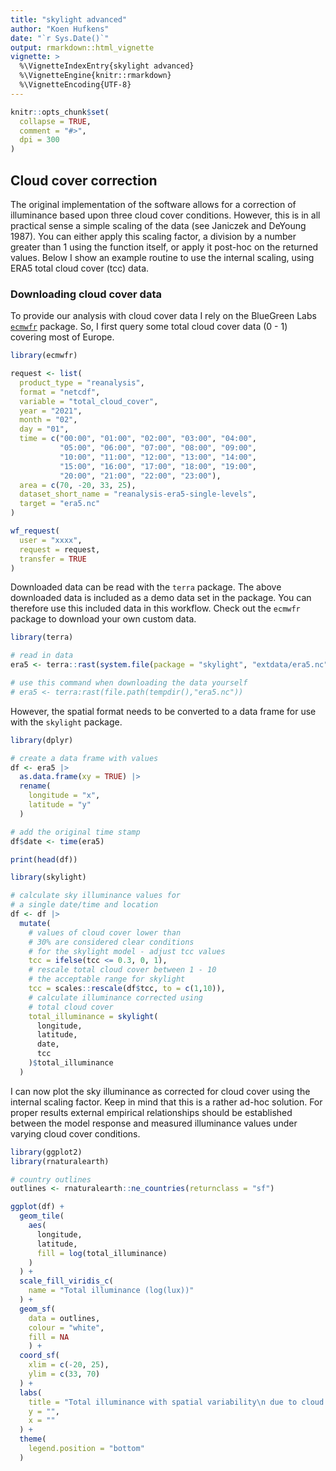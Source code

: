 ```yaml
---
title: "skylight advanced"
author: "Koen Hufkens"
date: "`r Sys.Date()`"
output: rmarkdown::html_vignette
vignette: >
  %\VignetteIndexEntry{skylight advanced}
  %\VignetteEngine{knitr::rmarkdown}
  %\VignetteEncoding{UTF-8}
---
```


```r
knitr::opts_chunk$set(
  collapse = TRUE,
  comment = "#>",
  dpi = 300
)
```

## Cloud cover correction

The original implementation of the software allows for a correction of
illuminance based upon three cloud cover conditions. However, this is in all practical
sense a simple scaling of the data (see Janiczek and DeYoung 1987). You can either apply this scaling factor, a division by a number greater than 1 using the function itself, or apply it
post-hoc on the returned values. Below I show an example routine to use the internal scaling,
using ERA5 total cloud cover (tcc) data.

### Downloading cloud cover data

To provide our analysis with cloud cover data I rely on the BlueGreen Labs 
[`ecmwfr`](https://github.com/bluegreen-labs/ecmwfr) package. So, I first query some
total cloud cover data (0 - 1) covering most of Europe.

```r
library(ecmwfr)

request <- list(
  product_type = "reanalysis",
  format = "netcdf",
  variable = "total_cloud_cover",
  year = "2021",
  month = "02",
  day = "01",
  time = c("00:00", "01:00", "02:00", "03:00", "04:00",
           "05:00", "06:00", "07:00", "08:00", "09:00",
           "10:00", "11:00", "12:00", "13:00", "14:00",
           "15:00", "16:00", "17:00", "18:00", "19:00",
           "20:00", "21:00", "22:00", "23:00"),
  area = c(70, -20, 33, 25),
  dataset_short_name = "reanalysis-era5-single-levels",
  target = "era5.nc"
)

wf_request(
  user = "xxxx",
  request = request,
  transfer = TRUE
)
```

Downloaded data can be read with the `terra` package. The above downloaded data is included as a demo
data set in the package. You can therefore use this included data in this workflow. Check out the `ecmwfr`
package to download your own custom data.

```r
library(terra)

# read in data
era5 <- terra::rast(system.file(package = "skylight", "extdata/era5.nc"))

# use this command when downloading the data yourself
# era5 <- terra:rast(file.path(tempdir(),"era5.nc"))
```

However, the spatial format needs to be converted to a data frame for use
with the `skylight` package.

```r
library(dplyr)

# create a data frame with values
df <- era5 |>
  as.data.frame(xy = TRUE) |>
  rename(
    longitude = "x",
    latitude = "y"
  )

# add the original time stamp
df$date <- time(era5)

print(head(df))
```

```r
library(skylight)

# calculate sky illuminance values for
# a single date/time and location
df <- df |>
  mutate(
    # values of cloud cover lower than
    # 30% are considered clear conditions
    # for the skylight model - adjust tcc values
    tcc = ifelse(tcc <= 0.3, 0, 1),
    # rescale total cloud cover between 1 - 10
    # the acceptable range for skylight
    tcc = scales::rescale(df$tcc, to = c(1,10)),
    # calculate illuminance corrected using
    # total cloud cover
    total_illuminance = skylight(
      longitude,
      latitude,
      date,
      tcc
    )$total_illuminance
  )
```

I can now plot the sky illuminance as corrected for cloud cover using the internal scaling factor. Keep in mind that this is a rather ad-hoc solution. For proper results external empirical relationships should be established between the model response and measured illuminance values under varying cloud cover conditions.

```r
library(ggplot2)
library(rnaturalearth)

# country outlines
outlines <- rnaturalearth::ne_countries(returnclass = "sf")

ggplot(df) +
  geom_tile(
    aes(
      longitude,
      latitude,
      fill = log(total_illuminance)
    )
  ) +
  scale_fill_viridis_c(
    name = "Total illuminance (log(lux))"
  ) +
  geom_sf(
    data = outlines,
    colour = "white",
    fill = NA
    ) +
  coord_sf(
    xlim = c(-20, 25),
    ylim = c(33, 70)
  ) +
  labs(
    title = "Total illuminance with spatial variability\n due to cloud cover and location",
    y = "",
    x = ""
  ) +
  theme(
    legend.position = "bottom"
  )
```



